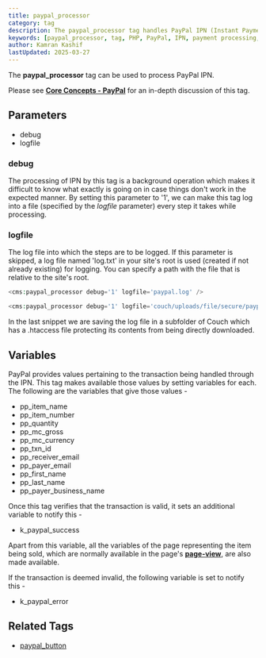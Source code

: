 ```yaml
---
title: paypal_processor
category: tag
description: The paypal_processor tag handles PayPal IPN (Instant Payment Notification) processing, validating transactions and providing transaction details.
keywords: [paypal_processor, tag, PHP, PayPal, IPN, payment processing, e-commerce]
author: Kamran Kashif
lastUpdated: 2025-03-27
---
```


The **paypal_processor** tag can be used to process PayPal IPN.

Please see [**Core Concepts - PayPal**](../../concepts/paypal.html) for an in-depth discussion of this tag.

## Parameters

- debug
- logfile

### debug

The processing of IPN by this tag is a background operation which makes it difficult to know what exactly is going on in case things don't work in the expected manner. By setting this parameter to '1', we can make this tag log into a file (specified by the _logfile_ parameter) every step it takes while processing.

### logfile

The log file into which the steps are to be logged. If this parameter is skipped, a log file named 'log.txt' in your site's root is used (created if not already existing) for logging.
You can specify a path with the file that is relative to the site's root.

```php
<cms:paypal_processor debug='1' logfile='paypal.log' />
```

```php
<cms:paypal_processor debug='1' logfile='couch/uploads/file/secure/paypal.log' />
```

In the last snippet we are saving the log file in a subfolder of Couch which has a .htaccess file protecting its contents from being directly downloaded.

## Variables

PayPal provides values pertaining to the transaction being handled through the IPN. This tag makes available those values by setting variables for each. The following are the variables that give those values -

- pp_item_name
- pp_item_number
- pp_quantity
- pp_mc_gross
- pp_mc_currency
- pp_txn_id
- pp_receiver_email
- pp_payer_email
- pp_first_name
- pp_last_name
- pp_payer_business_name

Once this tag verifies that the transaction is valid, it sets an additional variable to notify this -

- k_paypal_success

Apart from this variable, all the variables of the page representing the item being sold, which are normally available in the page's [**page-view**](../../concepts/variables-in-views.html), are also made available.

If the transaction is deemed invalid, the following variable is set to notify this -

- k_paypal_error

## Related Tags

- [paypal_button](../paypal_button.html)
